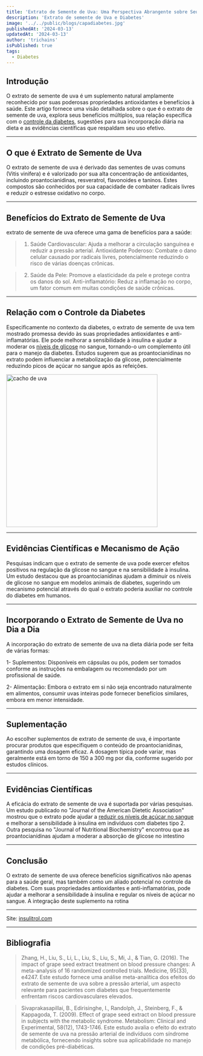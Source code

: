 ```yaml
---
title: 'Extrato de Semente de Uva: Uma Perspectiva Abrangente sobre Seus Benefícios e o Controle do Diabetes'
description: 'Extrato de semente de Uva e Diabetes'
image: '../../public/blogs/capadiabetes.jpg'
publishedAt: '2024-03-13'
updatedAt: '2024-03-13'
author: 'trichains'
isPublished: true
tags:
  - Diabetes
---
```


## Introdução

O extrato de semente de uva é um suplemento natural amplamente reconhecido por suas poderosas propriedades antioxidantes e benefícios à saúde. Este artigo fornece uma visão detalhada sobre o que é o extrato de semente de uva, explora seus benefícios múltiplos, sua relação específica com o [controle da diabetes](https://insulitrol.com/?utm_source=backlink1-insulitrol), sugestões para sua incorporação diária na dieta e as evidências científicas que respaldam seu uso efetivo.

---

## O que é Extrato de Semente de Uva

 O extrato de semente de uva é derivado das sementes de uvas comuns (Vitis vinifera) e é valorizado por sua alta concentração de antioxidantes, incluindo proantocianidinas, resveratrol, flavonoides e taninos. Estes compostos são conhecidos por sua capacidade de combater radicais livres e reduzir o estresse oxidativo no corpo.


---

## Benefícios do Extrato de Semente de Uva

  extrato de semente de uva oferece uma gama de benefícios para a saúde:

> 1. Saúde Cardiovascular: Ajuda a melhorar a circulação sanguínea e reduzir a pressão arterial. Antioxidante Poderoso: Combate o dano celular causado por radicais livres, potencialmente reduzindo o risco de várias doenças crônicas.

> 2. Saúde da Pele: Promove a elasticidade da pele e protege contra os danos do sol. Anti-inflamatório: Reduz a inflamação no corpo, um fator comum em muitas condições de saúde crônicas.

---

## Relação com o Controle da Diabetes

 Especificamente no contexto da diabetes, o extrato de semente de uva tem mostrado promessa devido às suas propriedades antioxidantes e anti-inflamatórias. Ele pode melhorar a sensibilidade à insulina e ajudar a moderar os [níveis de glicose](https://pharmasix.com.br/blog/blogs/glicose-e-equilibrio) no sangue, tornando-o um complemento útil para o manejo da diabetes. Estudos sugerem que as proantocianidinas no extrato podem influenciar a metabolização da glicose, potencialmente reduzindo picos de açúcar no sangue após as refeições.

<Image
  src="/blog/blogs/uva.jpg"
  width="400"
  height="404"
  alt="cacho de uva"
  sizes="100vw"
/>

---

## Evidências Científicas e Mecanismo de Ação

Pesquisas indicam que o extrato de semente de uva pode exercer efeitos positivos na regulação da glicose no sangue e na sensibilidade à insulina. Um estudo destacou que as proantocianidinas ajudam a diminuir os níveis de glicose no sangue em modelos animais de diabetes, sugerindo um mecanismo potencial através do qual o extrato poderia auxiliar no controle do diabetes em humanos.

---

## Incorporando o Extrato de Semente de Uva no Dia a Dia

 A incorporação do extrato de semente de uva na dieta diária pode ser feita de várias formas:

 1- Suplementos: Disponíveis em cápsulas ou pós, podem ser tomados conforme as instruções na embalagem ou recomendado por um profissional de saúde.
 
 2- Alimentação: Embora o extrato em si não seja encontrado naturalmente em alimentos, consumir uvas inteiras pode fornecer benefícios similares, embora em menor intensidade.

---

## Suplementação

 Ao escolher suplementos de extrato de semente de uva, é importante procurar produtos que especifiquem o conteúdo de proantocianidinas, garantindo uma dosagem eficaz. A dosagem típica pode variar, mas geralmente está em torno de 150 a 300 mg por dia, conforme sugerido por estudos clínicos.

---

## Evidências Científicas

 A eficácia do extrato de semente de uva é suportada por várias pesquisas. Um estudo publicado no "Journal of the American Dietetic Association" mostrou que o extrato pode ajudar a [reduzir os níveis de açúcar no sangue](https://www.tuasaude.com/acucar-no-sangue/) e melhorar a sensibilidade à insulina em indivíduos com diabetes tipo 2. Outra pesquisa no "Journal of Nutritional Biochemistry" encontrou que as proantocianidinas ajudam a moderar a absorção de glicose no intestino

---

## Conclusão

O extrato de semente de uva oferece benefícios significativos não apenas para a saúde geral, mas também como um aliado potencial no controle da diabetes. Com suas propriedades antioxidantes e anti-inflamatórias, pode ajudar a melhorar a sensibilidade à insulina e regular os níveis de açúcar no sangue. A integração deste suplemento na rotina 

---

Site: [insulitrol.com](https://insulitrol.com/?utm_source=backlink1-insulitrol)

---

## Bibliografia

> Zhang, H., Liu, S., Li, L., Liu, S., Liu, S., Mi, J., & Tian, G. (2016). The impact of grape seed extract treatment on blood pressure changes: A meta-analysis of 16 randomized controlled trials. Medicine, 95(33), e4247. Este estudo fornece uma análise meta-analítica dos efeitos do extrato de semente de uva sobre a pressão arterial, um aspecto relevante para pacientes com diabetes que frequentemente enfrentam riscos cardiovasculares elevados.

> Sivaprakasapillai, B., Edirisinghe, I., Randolph, J., Steinberg, F., & Kappagoda, T. (2009). Effect of grape seed extract on blood pressure in subjects with the metabolic syndrome. Metabolism: Clinical and Experimental, 58(12), 1743-1746. Este estudo avalia o efeito do extrato de semente de uva na pressão arterial de indivíduos com síndrome metabólica, fornecendo insights sobre sua aplicabilidade no manejo de condições pré-diabéticas.



